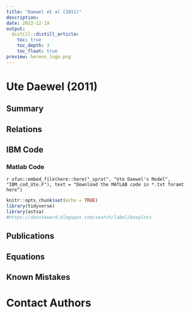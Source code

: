```yaml
---
title: "Daewel et al (2011)"
description:
date: 2022-12-19
output:
  distill::distill_article:
    toc: true
    toc_depth: 3
    toc_float: true
preview: hereon_logo.png
---
```



# Ute Daewel (2011) 

## Summary


## Relations


## IBM Code

### Matlab Code
<div class="contributor_org">
`r xfun::embed_file(here::here("_sprat", "Ute Daewel's Model", "IBM_cod_Ute.F"), text = "Download the MATLAB code in *.txt foramt here")`
</div>

```r
knitr::opts_chunk$set(echo = TRUE)
library(tidyverse)
library(astsa)
#https://donsteward.blogspot.com/search/label/boxplots
```

## Publications

## Equations

## Known Mistakes


# Contact Authors
